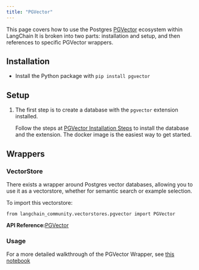 ```yaml
---
title: "PGVector"
---
```


This page covers how to use the Postgres [PGVector](https://github.com/pgvector/pgvector) ecosystem within LangChain It is broken into two parts: installation and setup, and then references to specific PGVector wrappers.

## Installation

* Install the Python package with `pip install pgvector`

## Setup

1. The first step is to create a database with the `pgvector` extension installed.

   Follow the steps at [PGVector Installation Steps](https://github.com/pgvector/pgvector#installation) to install the database and the extension. The docker image is the easiest way to get started.

## Wrappers

### VectorStore

There exists a wrapper around Postgres vector databases, allowing you to use it as a vectorstore, whether for semantic search or example selection.

To import this vectorstore:

```
from langchain_community.vectorstores.pgvector import PGVector
```

**API Reference:**[PGVector](https://python.langchain.com/api_reference/community/vectorstores/langchain_community.vectorstores.pgvector.PGVector.html)

### Usage

For a more detailed walkthrough of the PGVector Wrapper, see [this notebook](/oss/integrations/vectorstores/pgvector)
